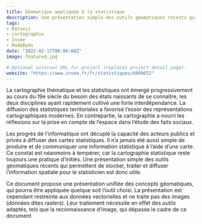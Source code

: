 ```yaml
---
title: Géomatique appliquée à la statistique
description: Une présentation simple des outils géomatiques récents qui permettent de stocker, traiter et diffuser l'information spatiale
tags:
- Dataviz
- cartographie
- Insee
- MadeByUs
date: "2022-02-17T00:00:00Z"
image: featured.jpg

# Optional external URL for project (replaces project detail page).
website: "https://www.insee.fr/fr/statistiques/6049652"
---
```


La cartographie thématique et les statistiques ont émergé progressivement au cours du 19e siècle du besoin des états naissants de se connaître, les deux disciplines ayant rapidement cultivé une forte interdépendance. La diffusion des statistiques territoriales a favorisé l'essor des représentations cartographiques modernes. En contrepartie, la cartographie a nourri les réflexions sur la prise en compte de l'espace dans l'étude des faits sociaux.

Les progrés de l'informatique ont décuplé la capacité des acteurs publics et privés à diffuser des cartes statistiques. Il n'a jamais été aussi simple de produire et de communiquer une information statistique à l'aide d'une carte. Ce constat est néanmoins à tempérer, car la cartographie statistique reste toujours une pratique d'initiés. Une présentation simple des outils géomatiques récents qui permettent de stocker, traiter et diffuser l'information spatiale pour le statisticien est donc utile.

Ce document propose une présentation unifiée des concepts géomatiques, qui pourra être appliquée quelque soit l'outil choisi. La présentation est cependant restreinte aux données vectorielles et ne traite pas des images (données dites rasters). Leur traitement nécessite en effet des outils adaptés, tels que la reconnaissance d'image, qui dépasse le cadre de ce document
